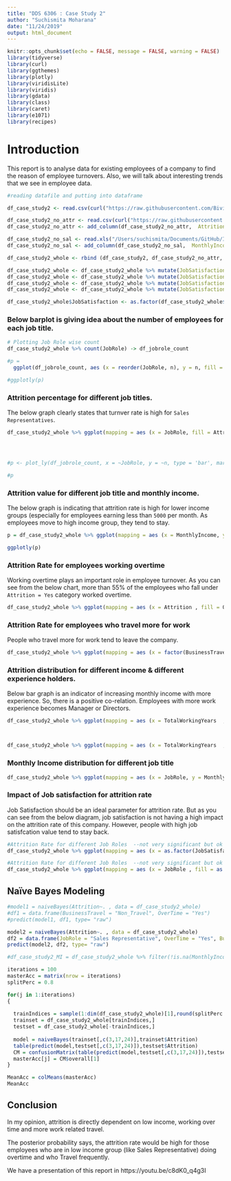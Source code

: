 ```yaml
---
title: "DDS 6306 : Case Study 2"
author: "Suchismita Moharana"
date: "11/24/2019"
output: html_document
---
```


```r
knitr::opts_chunk$set(echo = FALSE, message = FALSE, warning = FALSE)
library(tidyverse)
library(curl)
library(ggthemes)
library(plotly)
library(viridisLite)
library(viridis)
library(gdata)
library(class)
library(caret)
library(e1071)
library(recipes)
```

# Introduction

This report is to analyse data for existing employees of a company to find the reason of employee turnovers. Also, we will talk about interesting trends that we see in employee data.

```r
#reading datafile and putting into dataframe

df_case_study2 <- read.csv(curl("https://raw.githubusercontent.com/BivinSadler/MDS-6306-Doing-Data-Science-Fall-2019/Master/Unit%2014%20and%2015%20Case%20Study%202/CaseStudy2-data.csv"))

df_case_study2_no_attr <- read.csv(curl("https://raw.githubusercontent.com/BivinSadler/MDS-6306-Doing-Data-Science-Fall-2019/Master/Unit%2014%20and%2015%20Case%20Study%202/CaseStudy2CompSet%20No%20Attrition.csv"))
df_case_study2_no_attr <- add_column(df_case_study2_no_attr,  Attrition = NA, .after = "Age")

df_case_study2_no_sal <- read.xls("/Users/suchismita/Documents/GitHub/Interim/CaseStudy2CompSet No Salary.xlsx", sheet = 1, header = TRUE)
df_case_study2_no_sal <- add_column(df_case_study2_no_sal,  MonthlyIncome = NA, .after = "MaritalStatus")

df_case_study2_whole <- rbind (df_case_study2, df_case_study2_no_attr, df_case_study2_no_sal)

df_case_study2_whole <- df_case_study2_whole %>% mutate(JobSatisfaction = replace(JobSatisfaction, JobSatisfaction == 1, "1_Low"))
df_case_study2_whole <- df_case_study2_whole %>% mutate(JobSatisfaction = replace(JobSatisfaction, JobSatisfaction == 2, "2_Medium"))
df_case_study2_whole <- df_case_study2_whole %>% mutate(JobSatisfaction = replace(JobSatisfaction, JobSatisfaction == 3, "3_High"))
df_case_study2_whole <- df_case_study2_whole %>% mutate(JobSatisfaction = replace(JobSatisfaction, JobSatisfaction == 4, "4_Very High"))

df_case_study2_whole$JobSatisfaction <- as.factor(df_case_study2_whole$JobSatisfaction)
```


### Below barplot is giving idea about the number of employees for each job title.

```r
# Plotting Job Role wise count
df_case_study2_whole %>% count(JobRole) -> df_jobrole_count 

#p = 
  ggplot(df_jobrole_count, aes (x = reorder(JobRole, n), y = n, fill = reorder(JobRole, n) )) + geom_bar(stat = "identity") + scale_fill_viridis (discrete = TRUE, direction = -1) + scale_color_manual(values=c("black", "white")) + theme(axis.text.x = element_text(angle=45,hjust=1, size=8)) + xlab("\nJob Title") + ylab ("Employee Count\n") + labs(fill = "Job Title") + ggtitle("Count summary for job title")

#ggplotly(p)
```

### Attrition percentage for different job titles. 

The below graph clearly states that turnver rate is high for `Sales Representatives`.

```r
df_case_study2_whole %>% ggplot(mapping = aes (x = JobRole, fill = Attrition)) + geom_bar(position = "fill") + ylab("Attrition Ratio\n")  + xlab("Job Title")  + theme(axis.text.x = element_text(angle=45,hjust=1,size=8)) + ggtitle ("Attrition percentage for each job title") 




#p <- plot_ly(df_jobrole_count, x = ~JobRole, y = ~n, type = 'bar', marker = list(color = c('rgba(204,204,204,1)', 'rgba(204,204,204,1)','rgba(204,204,204,1)','rgba(204,204,204,1)','rgba(204,204,204,1)','rgba(204,204,204,1)', 'rgba(204,204,204,1)','rgba(204,204,204,1)','rgba(222,45,38,0.8)'))) %>% layout(title = "Attrition percentage for different job titles", xaxis = list(title = "Job Title"), yaxis = list(title = "Attrition Ratio (Y:N)"))

#p

```


### Attrition value for different job title and monthly income. 

The below graph is indicating that attrition rate is high for lower income groups (especially for employees earning less than `5000` per month. As employees move to high income group, they tend to stay.  

```r
p = df_case_study2_whole %>% ggplot(mapping = aes (x = MonthlyIncome, y = TotalWorkingYears, shape = Attrition) ) + geom_point(aes(color = Attrition)) + ylab("Work experience (In years)\n") + xlab("\nMonthly Income") + ggtitle ("Monthly Income vs Work Experience for Attrition rate") + theme(axis.text.x = element_text(angle=0,size=8)) #+  facet_wrap(vars(Attrition)) + facet_grid(rows = vars(Attrition))

ggplotly(p) 

```

### Attrition Rate for employees working overtime

Working overtime plays an important role in employee turnover. As you can see from the below chart, more than 55% of the employees who fall under `Attrition = Yes` category worked overtime.

```r
df_case_study2_whole %>% ggplot(mapping = aes (x = Attrition , fill = OverTime )) + geom_bar(position = "fill") + ylab("Overtime Ratio\n") + xlab("\nAttrition?") + theme(axis.text.x = element_text(angle=0,size=8)) + ggtitle ("Attrition Rate for employees working Over Time")
```


### Attrition Rate for employees who travel more for work 

People who travel more for work tend to leave the company.

```r
df_case_study2_whole %>% ggplot(mapping = aes (x = factor(BusinessTravel,levels = c("Travel_Frequently", "Travel_Rarely", "Non-Travel")), fill = Attrition)) + geom_bar(position = "fill") + theme(axis.text.x = element_text(angle=0,size=8)) + ylab("Attrition Ratio (Y:N)") + xlab("Travel Frequency") + ggtitle ("Attrition Rate for employee's travel frequency")
```


### Attrition distribution for different income & different experience holders.

Below bar graph is an indicator of increasing monthly income with more experience. So, there is a positive co-relation. Employees with more work experience becomes Manager or Directors.

```r
df_case_study2_whole %>% ggplot(mapping = aes (x = TotalWorkingYears  , y = MonthlyIncome, color = JobRole) ) + geom_point() +  xlab("Work Experience (in years)") + ylab("Monthly Income") + ggtitle ("Work Experience vs Monthly Income for each job title")



df_case_study2_whole %>% ggplot(mapping = aes (x = TotalWorkingYears  , y = MonthlyIncome, color = Attrition) ) + geom_point() +  xlab("Work Experience (in years)") + ylab("Monthly Income") + ggtitle ("Work Experience vs Monthly Income for attrition")
```



### Monthly Income distribution for different job title

```r

df_case_study2_whole %>% ggplot(mapping = aes (x = JobRole, y = MonthlyIncome)) + geom_boxplot() + xlab("Job Title") + ylab("Monthly Income\n\n") + ggtitle ("Relationship between Job Title vs Monthly Income (Box Plot)") + theme(axis.text.x = element_text(angle=45,hjust=1, size=8)) 
```



### Impact of Job satisfaction for attrition rate

Job Satisfaction should be an ideal parameter for attrition rate. But as you can see from the below diagram, job satisfaction is not having a high impact on the attrition rate of this company. However, people with high job satisfcation value tend to stay back.


```r
#Attrition Rate for different Job Roles  --not very significant but ok
df_case_study2_whole %>% ggplot(mapping = aes (x = as.factor(JobSatisfaction), fill = Attrition)) + geom_bar(position = "fill") + theme(axis.text.x = element_text(angle=45,hjust=1,size=8)) + ylab("Attrition Ratio (Y:N)") + xlab("Job Satisfaction Level") + ggtitle ("Attrition Rate for employees having different job satisfaction value") 

#Attrition Rate for different Job Roles  --not very significant but ok
df_case_study2_whole %>% ggplot(mapping = aes (x = JobRole , fill = as.factor(JobSatisfaction) )) + geom_bar(position = "fill") + ylab("Percentage of Job Satisfaction") + xlab("Job Title") + theme(axis.text.x = element_text(angle=45,hjust=1,size=8)) + ggtitle ("Job Satisfaction ratio for Job role") + labs(fill = "Job Satisfaction") 

```


## Naïve Bayes Modeling 
```r
#model1 = naiveBayes(Attrition~. , data = df_case_study2_whole)
#df1 = data.frame(BusinessTravel = "Non_Travel", OverTime = "Yes")
#predict(model1, df1, type= "raw")

model2 = naiveBayes(Attrition~. , data = df_case_study2_whole)
df2 = data.frame(JobRole = "Sales Representative", OverTime = "Yes", BusinessTravel = "Travel_Frequently")
predict(model2, df2, type= "raw")
```


```r
#df_case_study2_MI = df_case_study2_whole %>% filter(!is.na(MonthlyIncome))

iterations = 100
masterAcc = matrix(nrow = iterations)
splitPerc = 0.8

for(j in 1:iterations)
{
  
  trainIndices = sample(1:dim(df_case_study2_whole)[1],round(splitPerc * dim(df_case_study2_whole)[1]))
  trainset = df_case_study2_whole[trainIndices,]
  testset = df_case_study2_whole[-trainIndices,]
  
  model = naiveBayes(trainset[,c(3,17,24)],trainset$Attrition)
  table(predict(model,testset[,c(3,17,24)]),testset$Attrition)
  CM = confusionMatrix(table(predict(model,testset[,c(3,17,24)]),testset$Attrition))
  masterAcc[j] = CM$overall[1]
}

MeanAcc = colMeans(masterAcc)
MeanAcc
```





## Conclusion

In my opinion, attrition is directly dependent on low income, working over time and more work related travel.

The posterior probability says, the attrition rate would be high for those employees who are in low income group (like Sales Representative) doing overtime and who Travel frequently.


We have a presentation of this report in https://youtu.be/c8dK0_q4g3I

